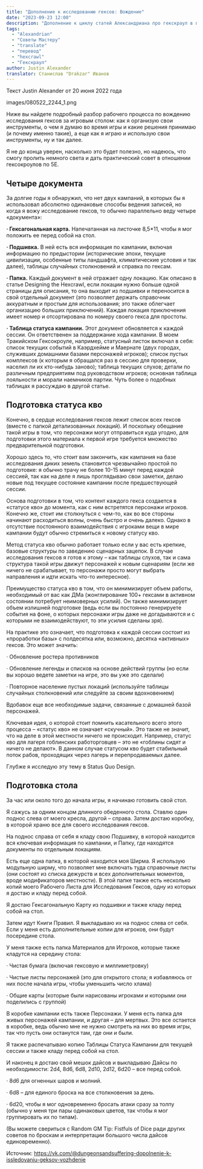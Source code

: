 ```yaml
---
title: "Дополнение к исследованию гексов: Вождение"
date: "2023-09-23 12:00"
description: "Дополнение к циклу статей Александриана про гекскраул в пятой редакции D&D вождение гекскраула #alexandrian #gmtips #hexcrawl"
tags: 
  - "Alexandrian"
  - "Советы Мастеру"
  - "translate"
  - "перевод"
  - "hexcrawl"
  - "Гекскраул"
author: Justin Alexander
translator: Станислав "Drakzar" Иванов
---
```


Текст Justin Alexander от 20 июня 2022 года

images/080522_2244_1.png

Ниже вы найдете подробный разбор рабочего процесса по вождению исследования гексов за игровым столом: как я организую свои инструменты, о чем я думаю во время игры и какие решения принимаю (и почему именно такие), а еще как я играю и использую свои инструменты, ну и так далее.

Я не до конца уверен, насколько это будет полезно, но надеюсь, что смогу пролить немного света и дать практический совет в отношении гексокроулов по 5E.

## Четыре документа

За долгие годы я обнаружил, что нет двух кампаний, в которых бы я использовал абсолютно одинаковые способы ведения записей, но когда я вожу исследование гексов, то обычно параллельно веду четыре «документа»:

**· Гексагональная карта.** Напечатанная на листочке 8,5\*11, чтобы я мог положить ее перед собой на стол.

**· Подшивка.** В ней есть вся информация по кампании, включая информацию по предыстории (исторические эпохи, текущие цивилизации, особенные типы ландшафта, климатические условия и так далее), таблицы случайных столкновений и справка по гексам.

**· Папка.** Каждый документ в ней отражает одну локацию. Как описано в статье Designing the Hexcrawl, если локации нужно больше одной страницы для описания, то она выходит из подшивки и переносится в свой отдельный документ (это позволяет держать справочник аккуратным и простым для использования; это также облегчает организацию больших приключений). Каждая локация приключения имеет номер и отсортирована по номеру своего гекса для простоты.

**· Таблица статуса кампании.** Этот документ обновляется к каждой сессии. Он ответственен за поддержание хода кампании. В моем Тракийском Гексокроуле, например, статусный листок включал в себя: список текущих событий в Каэрдхейме и Маернате (двух городах, служивших домашними базами персонажей игроков); список пустых комплексов (к которым я обращался раз в сессию для проверки, населил ли их кто-нибудь заново); таблица текущих слухов; детали по различным предприятиям под руководством игроков; основная таблица лояльности и морали наемников партии. Чуть более о подобных таблицах я рассуждаю в другой статье.

## Подготовка статуса кво

Конечно, в сердце исследования гексов лежит список всех гексов (вместе с папкой детализованных локаций). И поскольку обещание такой игры в том, что персонажи могут отправиться куда угодно, для подготовки этого материала к первой игре требуется множество предварительной подготовки.

Хорошо здесь то, что стоит вам закончить, как кампания на базе исследования диких земель становится чрезвычайно простой по подготовке: я обычно трачу не более 10-15 минут перед каждой сессией, так как на деле я лишь проглядываю свои заметки, делаю новые под текущее состояние кампании после предшествующей сессии.

Основа подготовки в том, что контент каждого гекса создается в «статусе кво» до момента, как с ним встретятся персонажи игроков. Конечно же, стоит им столкнуться с чем-то, как во все стороны начинают расходиться волны, очень быстро и очень далеко. Однако в отсутствие постоянного взаимодействия с игроками вещи в мире кампании будут обычно стремиться к новому статусу кво.

Метод статуса кво обычно работает только если у вас есть крепкие, базовые структуры по заведению сценарных зацепок. В случае исследования гексов я готов к этому – как таблицы слухов, так и сама структура такой игры движут персонажей к новым сценариям (если же ничего не срабатывает, то персонажи просто могут выбрать направления и идти искать что-то интересное).

Преимущество статуса кво в том, что он минимизирует объем работы, необходимый от вас как ДМа (жонглирование 100+ гексами в активном состоянии потребует неимоверных усилий). Он также минимизирует объем излишней подготовке (ведь если вы постоянно генерируете события на фоне, о которых персонажи игры даже не догадываются и с которыми не взаимодействуют, то эти усилия сделаны зря).

На практике это означает, что подготовка к каждой сессии состоит из «проработки базы» с полдесятка или, возможно, десятка «активных» гексов. Это может значить:

· Обновление ростера противников

· Обновление легенды и списков на основе действий группы (но если вы хорошо ведете заметки на игре, это вы уже это сделали)

· Повторное население пустых локаций (используйте таблицы случайных столкновений или следуйте за своим вдохновением)

Вдобавок еще все необходимые задачи, связанные с домашней базой персонажей.

Ключевая идея, о которой стоит помнить касательного всего этого процесса – «статус кво» не означает «скучный». Это также не значит, что на деле в этой местности ничего не происходит. Например, статус кво для лагеря гоблинских работорговцев – это не «гоблины сидят и ничего не делают». В данном случае статусом кво будет стабильный поток рабов, проходящих через лагерь и перепродаваемых далее.

Глубже я исследую эту тему в Status Quo Design.

## Подготовка стола

За час или около того до начала игры, я начинаю готовить свой стол.

Я сажусь за одним концом длинного обеденного стола. Ставлю один поднос слева от моего кресла, другой – справа. Затем достаю коробку, в которой храню все для своего исследования гексов.

На поднос справа от себя я кладу свою Подшивку, в которой находится вся ключевая информация по кампании, и Папку, где находятся документы по отдельным локациям.

Есть еще одна папка, в которой находится моя Ширма. Я использую модульную ширму, что позволяет мне включать туда справочные листы (они состоят из списка дежурств и всех дополнительных моментов, вроде модификаторов местности). В этой папке также есть несколько копий моего Рабочего Листа для Исследования Гексов, одну из которых я достаю и кладу перед собой.

Я достаю Гексагональную Карту из подшивки и также кладу перед собой на стол.

Затем идут Книги Правил. Я выкладываю их на поднос слева от себя. Если у меня есть дополнительные копии для игроков, они будут посередине стола.

У меня также есть папка Материалов для Игроков, которые также кладутся на середину стола:

· Чистая бумага (включая гексовую и миллиметровку)

· Чистые листы персонажей (это для открытого стола; я избавляюсь от них после начала игры, чтобы уменьшить число хлама)

· Общие карты (которые были нарисованы игроками и которыми они поделились с группой)

В коробке кампании есть также Персонажи. У меня есть папка для живых персонажей кампании, и другая – для мертвых. Это все остается в коробке, ведь обычно мне не нужно смотреть на них во время игры, так что пусть они останутся там, где они и были.

Я также распечатываю копию Таблицы Статуса Кампании для текущей сессии и также кладу перед собой на стол.

И наконец я достаю свой мешок дайсов и выкладываю Дайсы по необходимости: 2d4, 8d6, 6d8, 2d10, 2d12, 6d20 – все перед собой.

· 8d6 для огненных шаров и молний.

· 6d8 – для единого броска на все столкновения за день.

· 6d20, чтобы я мог одновременно бросать атаки сразу за толпу (обычно у меня три пары одинаковых цветов, так чтобы я мог группировать их по типам).

(Вы можете свериться с Random GM Tip: Fistfuls of Dice ради других советов по броскам и интерпретации большого числа дайсов единовременно).

Источник: <https://vk.com/@dungeonsandsuffering-dopolnenie-k-issledovaniu-geksov-vozhdenie>
